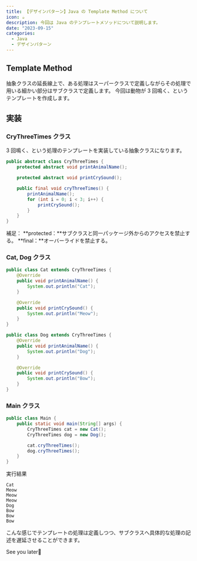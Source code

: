 ```yaml
---
title: 【デザインパターン】Java の Template Method について
icon: ☕️
description: 今回は Java のテンプレートメソッドについて説明します。
date: "2023-09-15"
categories:
  - Java
  - デザインパターン
---
```

## Template Method

抽象クラスの延長線上で、ある処理はスーパークラスで定義しながらその処理で用いる細かい部分はサブクラスで定義します。
今回は動物が 3 回鳴く、というテンプレートを作成します。

## 実装

### CryThreeTimes クラス

3 回鳴く、という処理のテンプレートを実装している抽象クラスになります。

```java
public abstract class CryThreeTimes {
    protected abstract void printAnimalName();

    protected abstract void printCrySound();

    public final void cryThreeTimes() {
        printAnimalName();
        for (int i = 0; i < 3; i++) {
            printCrySound();
        }
    }
}
```

補足：
**protected：**サブクラスと同一パッケージ外からのアクセスを禁止する。
**final：**オーバーライドを禁止する。

### Cat, Dog クラス

```java
public class Cat extends CryThreeTimes {
    @Override
    public void printAnimalName() {
        System.out.println("Cat");
    }

    @Override
    public void printCrySound() {
        System.out.println("Meow");
    }
}
```

```java
public class Dog extends CryThreeTimes {
    @Override
    public void printAnimalName() {
        System.out.println("Dog");
    }

    @Override
    public void printCrySound() {
        System.out.println("Bow");
    }
}
```

### Main クラス

```java
public class Main {
    public static void main(String[] args) {
        CryThreeTimes cat = new Cat();
        CryThreeTimes dog = new Dog();

        cat.cryThreeTimes();
        dog.cryThreeTimes();
    }
}
```

実行結果

```
Cat
Meow
Meow
Meow
Dog
Bow
Bow
Bow
```

こんな感じでテンプレートの処理は定義しつつ、サブクラスへ具体的な処理の記述を遅延させることができます。

See you later👋
